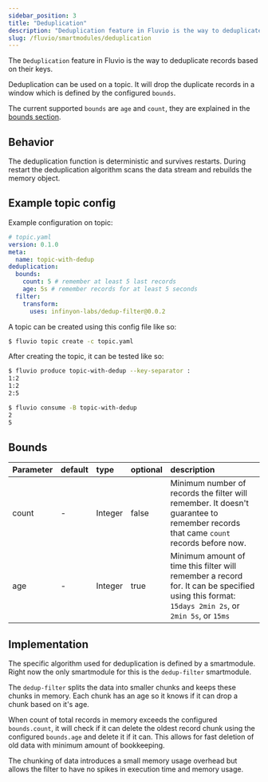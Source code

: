 ```yaml
---
sidebar_position: 3
title: "Deduplication"
description: "Deduplication feature in Fluvio is the way to deduplicate records based on their keys"
slug: /fluvio/smartmodules/deduplication
---
```


The `Deduplication` feature in Fluvio is the way to deduplicate records based on their keys.

Deduplication can be used on a topic.
It will drop the duplicate records in a window which is defined by the configured `bounds`.

The current supported `bounds` are `age` and `count`, they are explained in the [bounds section](#bounds).

## Behavior

The deduplication function is deterministic and survives restarts. During restart the deduplication algorithm scans the data stream and rebuilds the memory object.

## Example topic config

Example configuration on topic:


```yaml
# topic.yaml
version: 0.1.0
meta:
  name: topic-with-dedup
deduplication:
  bounds:
    count: 5 # remember at least 5 last records
    age: 5s # remember records for at least 5 seconds
  filter:
    transform:
      uses: infinyon-labs/dedup-filter@0.0.2
```
A topic can be created using this config file like so:


```bash copy="fl"
$ fluvio topic create -c topic.yaml
```

After creating the topic, it can be tested like so:


```bash copy="fl"
$ fluvio produce topic-with-dedup --key-separator :
1:2
1:2
2:5
```


```bash copy="fl"
$ fluvio consume -B topic-with-dedup
2
5
```

## Bounds

| Parameter       | default | type   | optional | description                                           |
|:-------------|:--------| :---   | :---   |:------------------------------------------------------|
| count |    -    | Integer | false | Minimum number of records the filter will remember. It doesn't guarantee to remember records that came `count` records before now. |
| age   |    -    | Integer | true | Minimum amount of time this filter will remember a record for. It can be specified using this format: `15days 2min 2s`, or `2min 5s`, or `15ms` | |

## Implementation

The specific algorithm used for deduplication is defined by a smartmodule. Right now the only smartmodule for this is the `dedup-filter` smartmodule.

The `dedup-filter` splits the data into smaller chunks and keeps these chunks in memory. Each chunk has an age so it knows if it can
drop a chunk based on it's age.

When count of total records in memory exceeds the configured `bounds.count`, it will check if it can delete the oldest record chunk using the configured `bounds.age` and delete it if it can. This allows for fast deletion of old data with minimum amount of bookkeeping.

The chunking of data introduces a small memory usage overhead but allows the filter to have no spikes in execution time and memory usage.
